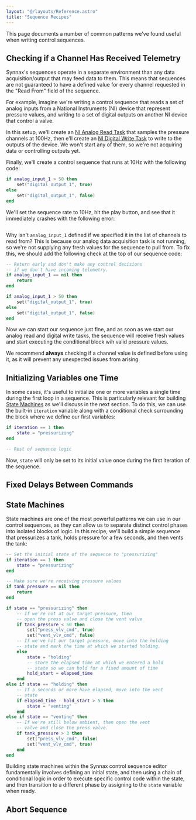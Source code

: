 ```yaml
---
layout: "@/layouts/Reference.astro"
title: "Sequence Recipes"
---
```



This page documents a number of common patterns we've found useful when writing control
sequences.

## Checking if a Channel Has Received Telemetry

Synnax's sequences operate in a separate environment than any data acquisition/output
that may feed data to them. This means that sequences are not guaranteed to have a
defined value for every channel requested in the "Read From" field of the sequence.

For example, imagine we're writing a control sequence that reads a set of analog
inputs from a National Instruments (NI) device that represent pressure values, and
writing to a set of digital outputs on another NI device that control a valve.

In this setup, we'll create an [NI Analog Read Task]() that samples the pressure
channels at 100Hz, then e'll create an [NI Digital Write Task]() to write to the
outputs of the device. We won't start any of them, so we're not acquiring data
or controlling outputs yet.

Finally, we'll create a control sequence that runs at 10Hz with the following code:

```lua
if analog_input_1 > 50 then
    set("digital_output_1", true)
else
    set("digital_output_1", false)
end
```

We'll set the sequence rate to 10Hz, hit the play button, and see that it immediately
crashes with the following error:

```

```

Why isn't `analog_input_1` defined if we specified it in the list of channels to read
from? This is because our analog data acquisition task is not running, so we're not
supplying any fresh values for the sequence to pull from. To fix this, we should add
the following check at the top of our sequence code:

```lua
-- Return early and don't make any control decisions
-- if we don't have incoming telemetry.
if analog_input_1 == nil then
    return
end

if analog_input_1 > 50 then
    set("digital_output_1", true)
else
    set("digital_output_1", false)
end
```

Now we can start our sequence just fine, and as soon as we start our analog read and
digital write tasks, the sequence will receive fresh values and start executing the
conditional block wih valid pressure values.

We recommend **always** checking if a channel value is defined before using it, as
it will prevent any unexpected issues from arising.

## Initializing Variables one Time

In some cases, it's useful to initialize one or more variables a single time during
the first loop in a sequence. This is particularly relevant for building [State
Machines]() as we'll discuss in the next section. To do this, we can use the
built-in `iteration` variable along with a conditional check surrounding the block
where we define our first variables:

```lua
if iteration == 1 then
    state = "pressurizing"
end

-- Rest of sequence logic
```

Now, `state` will only be set to its initial value once during the first iteration
of the sequence.

## Fixed Delays Between Commands

## State Machines

State machines are one of the most powerful patterns we can use in our control
sequences, as they can allow us to separate distinct control phases into isolated
blocks of logic. In this recipe, we'll build a simple sequence that pressurizes a tank,
holds pressure for a few seconds, and then vents the tank:

```lua
-- Set the initial state of the sequence to "pressurizing"
if iteration == 1 then
    state = "pressurizing"
end

-- Make sure we're receiving pressure values
if tank_pressure == nil then
    return
end

if state == "pressurizing" then
    -- If we're not at our target pressure, then
    -- open the press valve and close the vent valve
    if tank_pressure < 50 then
        set("press_vlv_cmd", true)
        set("vent_vlv_cmd", false)
    -- If we've hit our target pressure, move into the holding
    -- state and mark the time at which we started holding.
    else
        state = "holding"
        -- store the elapsed time at which we entered a hold
        -- state so we can hold for a fixed amount of time
        hold_start = elapsed_time
    end
else if state == "holding" then
    -- If 5 seconds or more have elapsed, move into the vent
    -- state
    if elapsed_time - hold_start > 5 then
        state = "venting"
    end
else if state == "venting" then
    -- If we're still below ambient, then open the vent
    -- valve and close the press valve.
    if tank_pressure > 3 then
        set("press_vlv_cmd", false)
        set("vent_vlv_cmd", true)
    end
end
```

Building state machines within the Synnax control sequence editor fundamentally
involves defining an initial state, and then using a chain of conditional logic in
order to execute specific control code within the state, and then transition to a
different phase by assigning to the `state` variable when ready.

## Abort Sequence
